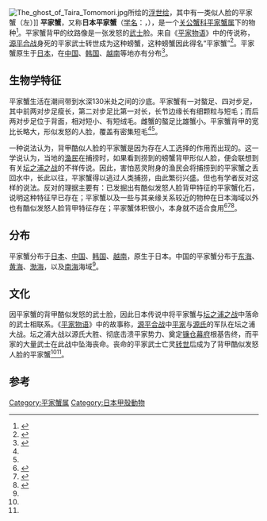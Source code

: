 {{Speciesbox
| name = 平家蟹
| image = Heikegani.jpg
| img_size = 250px
| genus = Heikeopsis
| species = japonica
| binomial = ''Heikeopsis japonica''
| binomial_authority = （[[菲利普·弗蘭茲·馮·西博爾德|von Siebold]], 1824）<ref name="CastroDavie2015">{{cite book|author1=Peter Castro|author2=Peter Davie|author3=Danièle Guinot|coauthors=Frederick Schram, Carel von Vaupel Klein|title=Treatise on Zoology - Anatomy, Taxonomy, Biology. The Crustacea, Volume 9 Part C (2 vols): Brachyura|url=https://books.google.com/books?id=g6a9CwAAQBAJ&pg=PA127|date=2015-11-20|publisher=BRILL|isbn=978-90-04-19083-2|pages=127|access-date=2019-06-16|archive-date=2019-08-02|archive-url=https://web.archive.org/web/20190802184437/https://books.google.com/books?id=g6a9CwAAQBAJ&pg=PA127|dead-url=no}}</ref>
}}
[[File:The_ghost_of_Taira_Tomomori.jpg|thumb]]所绘的[[浮世绘|浮世绘]]，其中有一类似人脸的平家蟹（左）]]
'''平家蟹'''，又称'''日本平家蟹'''（[[学名|学名]]：{{lang|la|''Heikeopsis japonica''}}，{{jpn|j=平家蟹|kk=ヘイケガニ|rm=Heikegani|f=y}}），是一个[[关公蟹科|关公蟹科]][[平家蟹属|平家蟹属]]下的物种<ref>{{cite web |title=Heikeopsis japonica |url=http://www.marinespecies.org/aphia.php?p=taxdetails&id=440423 |website=WoRMS |accessdate=2019-06-16 |archive-date=2019-06-13 |archive-url=https://web.archive.org/web/20190613025034/http://www.marinespecies.org/aphia.php?p=taxdetails&id=440423 |dead-url=no }}</ref>。平家蟹背甲的纹路像是一张发怒的[[武士_(日本)|武士]]脸。来自《[[平家物语|平家物语]]》中的传说称，[[源平合战|源平合战]]身死的平家武士转世成为这种螃蟹，这种螃蟹因此得名“平家蟹”<ref name="Winkler2016">{{cite book|author=Lawrence Winkler|title=Samurai Road|url=https://books.google.com/books?id=0jvJDAAAQBAJ&pg=PT74|date=2016-08-03|publisher=Bellatrix|isbn=978-0-9916941-8-1|page=74|access-date=2019-06-16|archive-date=2019-08-08|archive-url=https://web.archive.org/web/20190808083142/https://books.google.com/books?id=0jvJDAAAQBAJ&pg=PT74|dead-url=no}}</ref>。平家蟹原生于[[日本|日本]]，在[[中国|中国]]、[[韩国|韩国]]、[[越南|越南]]等地亦有分布<ref name="陈惠莲孙海宝2002">{{中国动物志/W30 |url={{google books |plainurl=yes |id=5mUWAQAAIAAJ }} |chapter=平家蟹}}</ref>。

==生物学特征==
平家蟹生活在潮间带到水深130米处之间的沙底。平家蟹有一对螯足、四对步足，其中前两对步足瘦长，第二对步足比第一对长，长节边缘长有细颗粒与短毛；而后两对步足位于背面，相对短小、有短绒毛。雌蟹的螯足比雄蟹小。平家蟹背甲的宽比长略大，形似发怒的人脸，覆盖有密集短毛<ref name="Winkler2016"/><ref name="陈惠莲孙海宝2002"/>。

一种说法认为，背甲酷似人脸的平家蟹是因为存在人工选择的作用而出现的。这一学说认为，当地的[[渔民|渔民]]在捕捞时，如果看到捞到的螃蟹背甲形似人脸，便会联想到有关[[坛之浦之战|坛之浦之战]]的不祥传说。因此，害怕恶灵附身的渔民会将捕捞到的平家蟹之丢回水中，长此以往，平家蟹得以逃过人类捕捞，由此繁衍兴盛。但也有学者反对这样的说法。反对的理据主要有：已发掘出有酷似发怒人脸背甲特征的平家蟹化石，说明这种特征早已存在；平家蟹以及一些与其亲缘关系较近的物种在日本海域以外也有酷似发怒人脸背甲特征存在；平家蟹体积很小，本身就不适合食用<ref name="Quicke2017">{{cite book|author=Donald L. J. Quicke|title=Mimicry, Crypsis, Masquerade and other Adaptive Resemblances|url=https://books.google.com/books?id=EEkzDwAAQBAJ&pg=PA547|date=2017-08-02|publisher=Wiley|isbn=978-1-118-93151-6|pages=257–258|access-date=2019-06-17|archive-date=2019-08-03|archive-url=https://web.archive.org/web/20190803073641/https://books.google.com/books?id=EEkzDwAAQBAJ&pg=PA547|dead-url=no}}</ref><ref name="Martin">{{cite journal |author=Joel W. Martin |title=The Samurai Crab |journal=Terra |year=1993 |volume=31 |issue=4 |pages=30–34 |url=http://research.nhm.org/pdfs/3729/3729.pdf |format=[[Portable_Document_Format|PDF]] |access-date=2019-06-18 |archive-date=2019-08-30 |archive-url=https://web.archive.org/web/20190830192941/https://research.nhm.org/pdfs/3729/3729.pdf |dead-url=no }}</ref><ref>{{cite book|author= 酒井恒 |year= 1980 |script-title=ja: 蟹 — その生態の神秘 |publisher= 講談社|ISBN=978-4061223868}}</ref>。

==分布==
平家蟹分布于[[日本|日本]]、[[中国|中国]]、[[韩国|韩国]]、[[越南|越南]]，原生于日本。中国的平家蟹分布于[[东海|东海]]、[[黄海|黄海]]、[[渤海|渤海]]，以及[[南海|南海]]海域<ref name="陈惠莲孙海宝2002"/>。

==文化==
因平家蟹的背甲酷似发怒的武士脸，因此日本传说中将平家蟹与[[坛之浦之战|坛之浦之战]]中落命的武士相联系。《[[平家物语|平家物语]]》中的故事称，[[源平合战|源平合战]]中[[平家|平家]]与[[源氏|源氏]]的军队在坛之浦大战。坛之浦大战以源氏大胜、彻底击溃平家势力、奠定[[镰仓幕府|镰仓幕府]]根基告终，而平家的大量武士在此战中坠海丧命。丧命的平家武士亡灵[[转世|转世]]后成为了背甲酷似发怒人脸的平家蟹<ref name="Winkler2016"/><ref name="Martin"/>。

==参考==
{{reflist}}
{{Taxonbar}}

[[Category:平家蟹属|Category:平家蟹属]]
[[Category:日本甲殼動物|Category:日本甲殼動物]]